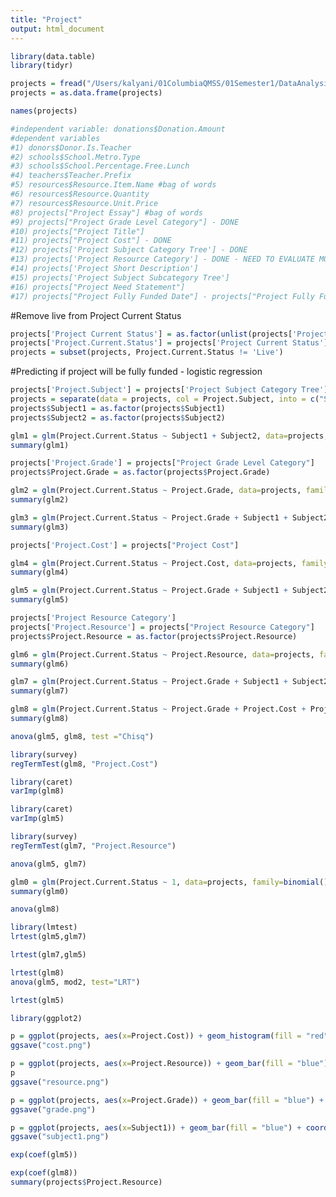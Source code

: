 ```yaml
---
title: "Project"
output: html_document
---
```


```r
library(data.table)
library(tidyr)
```



```r
projects = fread("/Users/kalyani/01ColumbiaQMSS/01Semester1/DataAnalysis/Project/io/Projects.csv")
projects = as.data.frame(projects)
```



```r
names(projects)
```



```r
#independent variable: donations$Donation.Amount
#dependent variables
#1) donors$Donor.Is.Teacher
#2) schools$School.Metro.Type
#3) schools$School.Percentage.Free.Lunch
#4) teachers$Teacher.Prefix
#5) resources$Resource.Item.Name #bag of words
#6) resources$Resource.Quantity
#7) resources$Resource.Unit.Price
#8) projects["Project Essay"] #bag of words
#9) projects["Project Grade Level Category"] - DONE
#10) projects["Project Title"]
#11) projects["Project Cost"] - DONE
#12) projects['Project Subject Category Tree'] - DONE
#13) projects['Project Resource Category'] - DONE - NEED TO EVALUATE MODELS
#14) projects['Project Short Description']
#15) projects['Project Subject Subcategory Tree']
#16) projects["Project Need Statement"]
#17) projects["Project Fully Funded Date"] - projects["Project Fully Funded Date"]

```



#Remove live from Project Current Status

```r
projects['Project Current Status'] = as.factor(unlist(projects['Project Current Status']))
projects['Project.Current.Status'] = projects['Project Current Status']
projects = subset(projects, Project.Current.Status != 'Live')
```

#Predicting if project will be fully funded - logistic regression

```r
projects['Project.Subject'] = projects['Project Subject Category Tree']
projects = separate(data = projects, col = Project.Subject, into = c("Subject1", "Subject2", "Subject3"), sep = ",")
projects$Subject1 = as.factor(projects$Subject1)
projects$Subject2 = as.factor(projects$Subject2)

```


```r
glm1 = glm(Project.Current.Status ~ Subject1 + Subject2, data=projects, family=binomial())
summary(glm1)
```



```r
projects['Project.Grade'] = projects["Project Grade Level Category"]
projects$Project.Grade = as.factor(projects$Project.Grade)
```

```r
glm2 = glm(Project.Current.Status ~ Project.Grade, data=projects, family=binomial())
summary(glm2)
```
```r
glm3 = glm(Project.Current.Status ~ Project.Grade + Subject1 + Subject2, data=projects, family=binomial())
summary(glm3)

```

```r
projects['Project.Cost'] = projects["Project Cost"]
```
```r
glm4 = glm(Project.Current.Status ~ Project.Cost, data=projects, family=binomial())
summary(glm4)
```

```r
glm5 = glm(Project.Current.Status ~ Project.Grade + Subject1 + Subject2 + Project.Cost, data=projects, family=binomial())
summary(glm5)
```
```r
projects['Project Resource Category'] 
projects['Project.Resource'] = projects["Project Resource Category"]
projects$Project.Resource = as.factor(projects$Project.Resource)
```

```r
glm6 = glm(Project.Current.Status ~ Project.Resource, data=projects, family=binomial())
summary(glm6)
```

```r
glm7 = glm(Project.Current.Status ~ Project.Grade + Subject1 + Subject2 + Project.Cost + Project.Resource, data=projects, family=binomial())
summary(glm7)
```



```r
glm8 = glm(Project.Current.Status ~ Project.Grade + Project.Cost + Project.Resource, data=projects, family=binomial())
summary(glm8)
```
```r
anova(glm5, glm8, test ="Chisq")

```
```r
library(survey)
regTermTest(glm8, "Project.Cost")
```

```r
library(caret)
varImp(glm8)
```

```r
library(caret)
varImp(glm5)
```
```r
library(survey)
regTermTest(glm7, "Project.Resource")
```

```r
anova(glm5, glm7)
```

```r
glm0 = glm(Project.Current.Status ~ 1, data=projects, family=binomial())
summary(glm0)
```

```r
anova(glm8)
```

```r
library(lmtest)
lrtest(glm5,glm7)
```

```r
lrtest(glm7,glm5)
```
```r
lrtest(glm8)
anova(glm5, mod2, test="LRT")
```
```r
lrtest(glm5)
```

```r
library(ggplot2)

```

```r
p = ggplot(projects, aes(x=Project.Cost)) + geom_histogram(fill = "red", bins = 100) + theme_classic()
ggsave("cost.png")
```
```r
p = ggplot(projects, aes(x=Project.Resource)) + geom_bar(fill = "blue") +coord_flip() + theme_classic()
p
ggsave("resource.png")
```

```r
p = ggplot(projects, aes(x=Project.Grade)) + geom_bar(fill = "blue") + coord_flip() + theme_classic()
ggsave("grade.png")
```
```r
p = ggplot(projects, aes(x=Subject1)) + geom_bar(fill = "blue") + coord_flip() + theme_classic()
ggsave("subject1.png")

```

```r
exp(coef(glm5))
```

```r
exp(coef(glm8))
summary(projects$Project.Resource)
```

